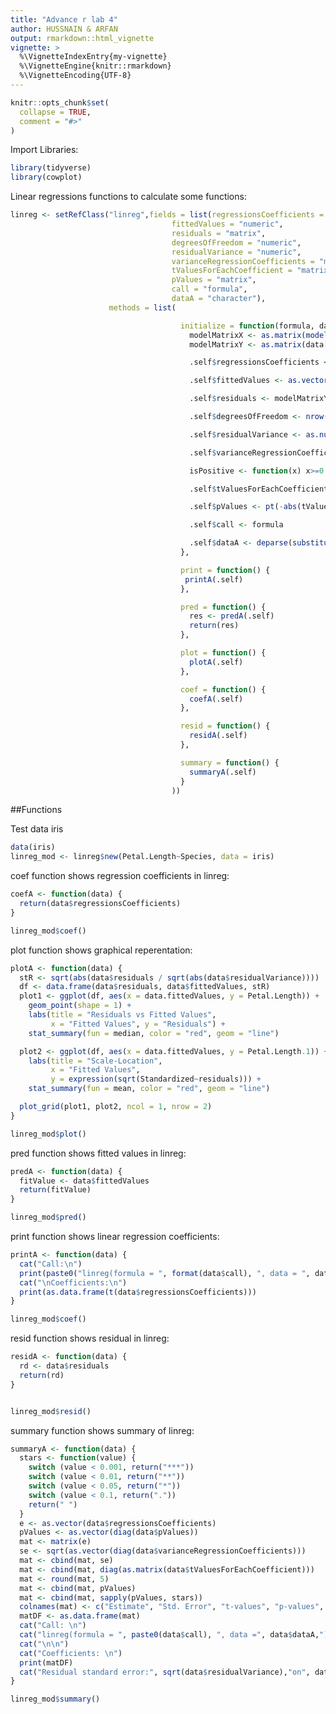```yaml
---
title: "Advance r lab 4"
author: HUSSNAIN & ARFAN
output: rmarkdown::html_vignette
vignette: >
  %\VignetteIndexEntry{my-vignette}
  %\VignetteEngine{knitr::rmarkdown}
  %\VignetteEncoding{UTF-8}
---
```


```r
knitr::opts_chunk$set(
  collapse = TRUE,
  comment = "#>"
)
```

Import Libraries:

```r
library(tidyverse)
library(cowplot)
```

Linear regressions functions to calculate some functions:

```r
linreg <- setRefClass("linreg",fields = list(regressionsCoefficients = "matrix",
                                    fittedValues = "numeric",
                                    residuals = "matrix",
                                    degreesOfFreedom = "numeric",
                                    residualVariance = "numeric",
                                    varianceRegressionCoefficients = "matrix",
                                    tValuesForEachCoefficient = "matrix",
                                    pValues = "matrix",
                                    call = "formula",
                                    dataA = "character"),
                      methods = list(

                                      initialize = function(formula, data) {
                                        modelMatrixX <- as.matrix(model.matrix(formula, data))
                                        modelMatrixY <- as.matrix(data[all.vars(formula)[1]])

                                        .self$regressionsCoefficients <- (solve(t(modelMatrixX) %*% modelMatrixX)) %*% (t(modelMatrixX) %*% modelMatrixY)

                                        .self$fittedValues <- as.vector(modelMatrixX %*% regressionsCoefficients)

                                        .self$residuals <- modelMatrixY - fittedValues

                                        .self$degreesOfFreedom <- nrow(data) - ncol(modelMatrixX)

                                        .self$residualVariance <- as.numeric((t(residuals) %*% residuals) / degreesOfFreedom)

                                        .self$varianceRegressionCoefficients <- as.numeric(residualVariance) * (solve(t(modelMatrixX) %*% modelMatrixX))

                                        isPositive <- function(x) x>=0

                                        .self$tValuesForEachCoefficient <- as.vector(regressionsCoefficients) / (sqrt(abs(varianceRegressionCoefficients)))

                                        .self$pValues <- pt(-abs(tValuesForEachCoefficient), degreesOfFreedom)

                                        .self$call <- formula

                                        .self$dataA <- deparse(substitute(data))
                                      },

                                      print = function() {
                                       printA(.self)
                                      },

                                      pred = function() {
                                        res <- predA(.self)
                                        return(res)
                                      },

                                      plot = function() {
                                        plotA(.self)
                                      },

                                      coef = function() {
                                        coefA(.self)
                                      },

                                      resid = function() {
                                        residA(.self)
                                      },

                                      summary = function() {
                                        summaryA(.self)
                                      }
                                    ))
```


##Functions

Test data iris

``` r
data(iris)
linreg_mod <- linreg$new(Petal.Length~Species, data = iris)
```

coef function shows regression coefficients in linreg:

``` r
coefA <- function(data) {
  return(data$regressionsCoefficients)
}

linreg_mod$coef()
```

plot function shows graphical reperentation:

```r
plotA <- function(data) {
  stR <- sqrt(abs(data$residuals / sqrt(abs(data$residualVariance))))
  df <- data.frame(data$residuals, data$fittedValues, stR)
  plot1 <- ggplot(df, aes(x = data.fittedValues, y = Petal.Length)) +
    geom_point(shape = 1) +
    labs(title = "Residuals vs Fitted Values",
         x = "Fitted Values", y = "Residuals") +
    stat_summary(fun = median, color = "red", geom = "line")

  plot2 <- ggplot(df, aes(x = data.fittedValues, y = Petal.Length.1)) +     geom_point(shape = 1) +
    labs(title = "Scale-Location",
         x = "Fitted Values",
         y = expression(sqrt(Standardized~residuals))) +
    stat_summary(fun = mean, color = "red", geom = "line")

  plot_grid(plot1, plot2, ncol = 1, nrow = 2)
}

linreg_mod$plot()
```

pred function shows fitted values in linreg:

```r
predA <- function(data) {
  fitValue <- data$fittedValues
  return(fitValue)
}

linreg_mod$pred()
```

print function shows linear regression coefficients:

```r
printA <- function(data) {
  cat("Call:\n")
  print(paste0("linreg(formula = ", format(data$call), ", data = ", data$dataA, ")"))
  cat("\nCoefficients:\n")
  print(as.data.frame(t(data$regressionsCoefficients)))
}

linreg_mod$coef()
```


resid function shows residual in linreg:

```r
residA <- function(data) {
  rd <- data$residuals
  return(rd)
}


linreg_mod$resid()
```

summary function shows summary of linreg:

```r
summaryA <- function(data) {
  stars <- function(value) {
    switch (value < 0.001, return("***"))
    switch (value < 0.01, return("**"))
    switch (value < 0.05, return("*"))
    switch (value < 0.1, return("."))
    return(" ")
  }
  e <- as.vector(data$regressionsCoefficients)
  pValues <- as.vector(diag(data$pValues))
  mat <- matrix(e)
  se <- sqrt(as.vector(diag(data$varianceRegressionCoefficients)))
  mat <- cbind(mat, se)
  mat <- cbind(mat, diag(as.matrix(data$tValuesForEachCoefficient)))
  mat <- round(mat, 5)
  mat <- cbind(mat, pValues)
  mat <- cbind(mat, sapply(pValues, stars))
  colnames(mat) <- c("Estimate", "Std. Error", "t-values", "p-values", " ")
  matDF <- as.data.frame(mat)
  cat("Call: \n")
  cat("linreg(formula = ", paste0(data$call), ", data =", data$dataA,")")
  cat("\n\n")
  cat("Coefficients: \n")
  print(matDF)
  cat("Residual standard error:", sqrt(data$residualVariance),"on", data$degreesOfFreedom,"degrees of freedom")
}

linreg_mod$summary()

```


